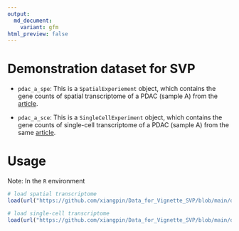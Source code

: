 ```yaml
---
output:
  md_document:
    variant: gfm
html_preview: false
---
```


<!-- README.md is generated from README.Rmd. Please edit that file -->

# Demonstration dataset for SVP

 + `pdac_a_spe`: 
 This is a `SpatialExperiement` object, which contains the gene counts of spatial transcriptome of a PDAC (sample A) from the [article](https://www.nature.com/articles/s41587-019-0392-8).

 + `pdac_a_sce`: 
 This is a `SingleCellExperiment` object, which contains the gene counts of single-cell transcriptome of a PDAC (sample A) from the same [article](https://www.nature.com/articles/s41587-019-0392-8).

# Usage

Note: In the `R` environment

```r
# load spatial transcriptome
load(url("https://github.com/xiangpin/Data_for_Vignette_SVP/blob/main/data/pdac_a_spe.rda?raw=true"))

# load single-cell transcriptome
load(url("https://github.com/xiangpin/Data_for_Vignette_SVP/blob/main/data/pdac_a_sce.rda?raw=true"))
```
